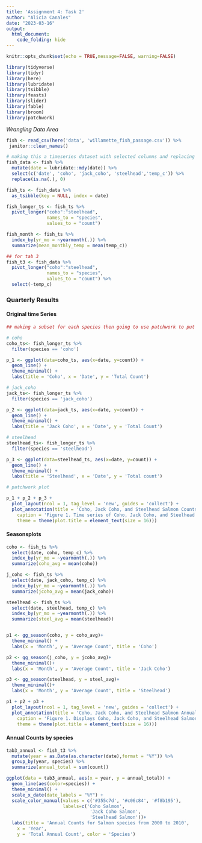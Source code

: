 ```yaml
---
title: 'Assignment 4: Task 2'
author: "Alicia Canales"
date: "2023-03-16"
output: 
  html_document:
    code_folding: hide
---
```


```r
knitr::opts_chunk$set(echo = TRUE,message=FALSE, warning=FALSE)
```

```r
library(tidyverse)
library(tidyr)
library(here)
library(lubridate)
library(tsibble)
library(feasts)
library(slider)
library(fable)
library(broom)
library(patchwork)
```

*Wrangling Data Area*
```r
fish <- read_csv(here('data', 'willamette_fish_passage.csv')) %>% 
 janitor::clean_names()

# making this a timeseries dataset with selected columns and replacing na's with 0
fish_data <- fish %>% 
  mutate(date = lubridate::mdy(date)) %>% 
  select(c('date', 'coho', 'jack_coho', 'steelhead','temp_c')) %>% 
  replace(is.na(.), 0)

fish_ts <- fish_data %>% 
  as_tsibble(key = NULL, index = date)

fish_longer_ts <- fish_ts %>% 
  pivot_longer("coho":"steelhead",
               names_to = "species",
               values_to = "count")

fish_month <- fish_ts %>% 
  index_by(yr_mo = ~yearmonth(.)) %>% 
  summarize(mean_monthly_temp = mean(temp_c))

## for tab 3 
fish_t3 <- fish_data %>% 
  pivot_longer("coho":"steelhead",
               names_to = "species",
               values_to = "count") %>% 
  select(-temp_c)

```

### Quarterly Results {.tabset}

#### Original time Series
```r
## making a subset for each species then going to use patchwork to put them all together

# coho
coho_ts<- fish_longer_ts %>%
  filter(species == 'coho')

p_1 <- ggplot(data=coho_ts, aes(x=date, y=count)) +
  geom_line() +
  theme_minimal() +
  labs(title = 'Coho', x = 'Date', y = 'Total Count')

# jack_coho
jack_ts<- fish_longer_ts %>%
  filter(species == 'jack_coho')

p_2 <- ggplot(data=jack_ts, aes(x=date, y=count)) +
  geom_line() +
  theme_minimal() +
  labs(title = 'Jack Coho', x = 'Date', y = 'Total Count')

# steelhead
steelhead_ts<- fish_longer_ts %>%
  filter(species == 'steelhead')

p_3 <- ggplot(data=steelhead_ts, aes(x=date, y=count)) +
  geom_line() +
  theme_minimal() +
  labs(title = 'Steelhead', x = 'Date', y = 'Total count')

# patchwork plot

p_1 + p_2 + p_3 +
  plot_layout(ncol = 1, tag_level = 'new', guides = 'collect') +
  plot_annotation(title = 'Coho, Jack Coho, and Steelhead Salmon Counts',
    caption = 'Figure 1. Time series of Coho, Jack Coho, and Steelhead counts on the Willamette fish ladder between 2001 and 2010.',
    theme = theme(plot.title = element_text(size = 16)))


```


#### Seasonsplots
```r
coho <- fish_ts %>% 
  select(date, coho, temp_c) %>% 
  index_by(yr_mo = ~yearmonth(.)) %>% 
  summarize(coho_avg = mean(coho))

j_coho <- fish_ts %>% 
  select(date, jack_coho, temp_c) %>% 
  index_by(yr_mo = ~yearmonth(.)) %>% 
  summarize(jcoho_avg = mean(jack_coho))

steelhead <- fish_ts %>% 
  select(date, steelhead, temp_c) %>% 
  index_by(yr_mo = ~yearmonth(.)) %>% 
  summarize(steel_avg = mean(steelhead))


p1 <- gg_season(coho, y = coho_avg)+
  theme_minimal() +
  labs(x = 'Month', y = 'Average Count', title = 'Coho')

p2 <- gg_season(j_coho, y = jcoho_avg)+
  theme_minimal()+
  labs(x = 'Month', y = 'Average Count', title = 'Jack Coho')

p3 <- gg_season(steelhead, y = steel_avg)+
  theme_minimal()+
  labs(x = 'Month', y = 'Average Count', title = 'Steelhead')

p1 + p2 + p3 + 
  plot_layout(ncol = 1, tag_level = 'new', guides = 'collect') +
  plot_annotation(title = 'Coho, Jack Coho, and Steelhead Salmon Annual population numbers',
    caption = 'Figure 1. Displays Coho, Jack Coho, and Steelhead Salmon annual population numbers from 2001 to 2010.',
    theme = theme(plot.title = element_text(size = 16)))

```




#### Annual Counts by species
```r
tab3_annual <- fish_t3 %>% 
  mutate(year = as.Date(as.character(date),format = "%Y")) %>%
  group_by(year, species) %>% 
  summarize(annual_total = sum(count))

ggplot(data = tab3_annual, aes(x = year, y = annual_total)) +
  geom_line(aes(color=species)) +
  theme_minimal() +
  scale_x_date(date_labels = "%Y") +
  scale_color_manual(values = c('#355c7d', '#c06c84', '#f8b195'), 
                     labels=c('Coho Salmon',
                               'Jack Coho Salmon',
                               'Steelhead Salmon'))+
  labs(title = 'Annual Counts for Salmon species from 2000 to 2010',
    x = 'Year',
    y = 'Total Annual Count', color = 'Species')

  


```




